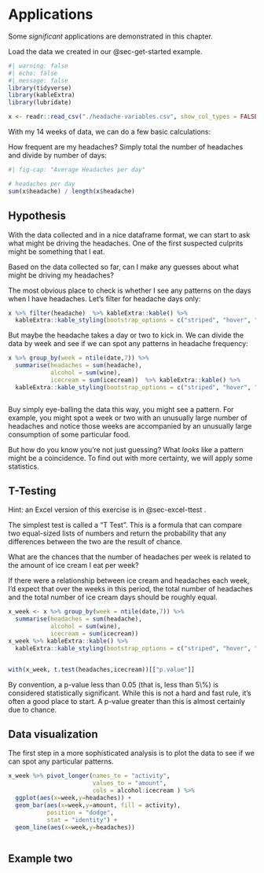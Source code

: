 # Applications

Some *significant* applications are demonstrated in this chapter.

Load the data we created in our @sec-get-started example.

```r
#| warning: false
#| echo: false
#| message: false
library(tidyverse)
library(kableExtra)
library(lubridate)
```

```r
x <- readr::read_csv("./headache-variables.csv", show_col_types = FALSE)


```

With my 14 weeks of data, we can do a few basic calculations:

How frequent are my headaches? Simply total the number of headaches and divide by number of days:

```r
#| fig-cap: "Average Headaches per day"

# headaches per day
sum(x$headache) / length(x$headache)

```

## Hypothesis

With the data collected and in a nice dataframe format, we can start to ask what might be driving the headaches. One of the first suspected culprits might be something that I eat.

Based on the data collected so far, can I make any guesses about what might be driving my headaches?

The most obvious place to check is whether I see any patterns on the days when I have headaches. Let's filter for headache days only:

```r

x %>% filter(headache)  %>% kableExtra::kable() %>% 
  kableExtra::kable_styling(bootstrap_options = c("striped", "hover", "condensed"))

```

But maybe the headache takes a day or two to kick in. We can divide the data by week and see if we can spot any patterns in headache frequency:

```r
x %>% group_by(week = ntile(date,7)) %>% 
  summarise(headaches = sum(headache),
            alcohol = sum(wine),
            icecream = sum(icecream))  %>% kableExtra::kable() %>% 
  kableExtra::kable_styling(bootstrap_options = c("striped", "hover", "condensed"))



```

Buy simply eye-balling the data this way, you might see a pattern. For example, you might spot a week or two with an unusually large number of headaches and notice those weeks are accompanied by an unusually large consumption of some particular food.

But how do you know you're not just guessing? What *looks* like a pattern might be a coincidence. To find out with more certainty, we will apply some statistics.

## T-Testing

Hint: an Excel version of this exercise is in @sec-excel-ttest .

The simplest test is called a "T Test". This is a formula that can compare two equal-sized lists of numbers and return the probability that any differences between the two are the result of chance.

What are the chances that the number of headaches per week is related to the amount of ice cream I eat per week?

If there were a relationship between ice cream and headaches each week, I'd expect that over the weeks in this period, the total number of headaches and the total number of ice cream days should be roughly equal.

```r

x_week <- x %>% group_by(week = ntile(date,7)) %>% 
  summarise(headaches = sum(headache),
            alcohol = sum(wine),
            icecream = sum(icecream)) 
x_week %>% kableExtra::kable() %>%
  kableExtra::kable_styling(bootstrap_options = c("striped", "hover", "condensed")) 


with(x_week, t.test(headaches,icecream))[["p.value"]]

```

By convention, a p-value less than 0.05 (that is, less than 5\\%) is considered statistically significant. While this is not a hard and fast rule, it's often a good place to start. A p-value greater than this is almost certainly due to chance.

## Data visualization

The first step in a more sophisticated analysis is to plot the data to see if we can spot any particular patterns.

```R

x_week %>% pivot_longer(names_to = "activity",
                        values_to = "amount",
                        cols = alcohol:icecream ) %>% 
  ggplot(aes(x=week,y=headaches)) +
  geom_bar(aes(x=week,y=amount, fill = activity),
           position = "dodge",
           stat = "identity") +
  geom_line(aes(x=week,y=headaches))



```

## Example two
